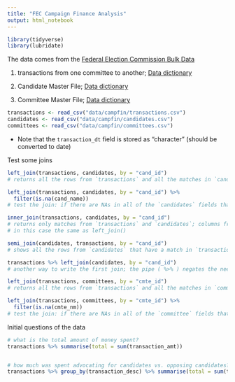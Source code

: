 ```yaml
---
title: "FEC Campaign Finance Analysis"
output: html_notebook
---
```


```r
library(tidyverse)
library(lubridate)
```

The data comes from the [Federal Election Commission Bulk Data](https://www.fec.gov/data/browse-data/?tab=bulk-data)

1.  transactions from one committee to another; [Data dictionary](https://www.fec.gov/campaign-finance-data/any-transaction-one-committee-another-file-description/)

2.  Candidate Master File; [Data dictionary](https://www.fec.gov/campaign-finance-data/candidate-master-file-description/)

3.  Committee Master File; [Data dictionary](https://www.fec.gov/campaign-finance-data/committee-master-file-description/)


```r
transactions <- read_csv("data/campfin/transactions.csv")
candidates <- read_csv("data/campfin/candidates.csv")
committees <- read_csv("data/campfin/committees.csv")
```

*   Note that the `transaction_dt` field is stored as "character" (should be converted to date)

Test some joins

```r
left_join(transactions, candidates, by = "cand_id")
# returns all the rows from `transactions` and all the matches in `candidates`; columns from both

left_join(transactions, candidates, by = "cand_id") %>% 
  filter(is.na(cand_name))
# test the join: if there are NAs in all of the `candidates` fields that means there was no match; not the case here. 

inner_join(transactions, candidates, by = "cand_id")
# returns only matches from `transactions` and `candidates`; columns from both
# in this case the same as left_join()

semi_join(candidates, transactions, by = "cand_id")
# shows all the rows from `candidates` that have a match in `transactions`; only the columns from `candidates`

transactions %>% left_join(candidates, by = "cand_id")
# another way to write the first join; the pipe ( %>% ) negates the need for the first argument, in this case the left or main table.

left_join(transactions, committees, by = "cmte_id") 
# returns all the rows from `transactions` and all the matches in `committees`; columns from both

left_join(transactions, committees, by = "cmte_id") %>% 
  filter(is.na(cmte_nm))
# test the join: if there are NAs in all of the `committee` fields that means there was no match; not the case here. 
```

Initial questions of the data

```r
# what is the total amount of money spent?
transactions %>% summarise(total = sum(transaction_amt))


# how much was spent advocating for candidates vs. opposing candidates?
transactions %>% group_by(transaction_desc) %>% summarise(total = sum(transaction_amt))
```
